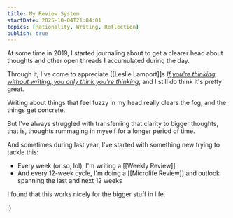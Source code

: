 ```yaml
---
title: My Review System
startDate: 2025-10-04T21:04:01
topics: [Rationality, Writing, Reflection]
publish: true
---
```


At some time in 2019, I started journaling about to get a clearer head about thoughts and other open threads I accumulated during the day.

Through it, I've come to appreciate [[Leslie Lamport]]s [_If you're thinking without writing, you only think you're thinking_](https://conversational-leadership.net/quotation/thinking-writing/), and I still do think it's pretty great.

Writing about things that feel fuzzy in my head really clears the fog, and the things get concrete.

But I've always struggled with transferring that clarity to bigger thoughts, that is, thoughts rummaging in myself for a longer period of time.

And sometimes during last year, I've started with something new trying to tackle this:

- Every week (or so, lol), I'm writing a [[Weekly Review]]
- And every 12-week cycle, I'm doing a [[Microlife Review]] and outlook spanning the last and next 12 weeks

I found that this works nicely for the bigger stuff in life.

:)
